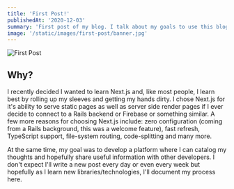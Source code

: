 ```yaml
---
title: 'First Post!'
publishedAt: '2020-12-03'
summary: 'First post of my blog. I talk about my goals to use this blog as a tool for learning and sharing information with others.'
image: '/static/images/first-post/banner.jpg'
---
```


![First Post](/static/images/first-post/banner.jpg)

## Why?

I recently decided I wanted to learn Next.js and, like most people, I learn best by rolling up my sleeves and getting my hands dirty. I chose Next.js for it's ability to serve static pages as well as server side render pages if I ever decide to connect to a Rails backend or Firebase or something similar. A few more reasons for choosing Next.js include: zero configuration (coming from a Rails background, this was a welcome feature), fast refresh, TypeScript support, file-system routing, code-splitting and many more.

At the same time, my goal was to develop a platform where I can catalog my thoughts and hopefully share useful information with other developers. I don't expect I'll write a new post every day or even every week but hopefully as I learn new libraries/technologies, I'll document my process here.
